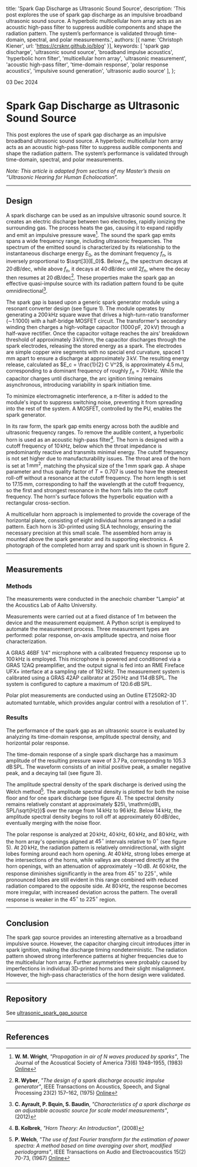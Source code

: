   title: 'Spark Gap Discharge as Ultrasonic Sound Source',
  description: 'This post explores the use of spark gap discharge as an impulsive broadband ultrasonic sound source. A hyperbolic multicellular horn array acts as an acoustic high-pass filter to suppress audible components and shape the radiation pattern. The system’s performance is validated through time-domain, spectral, and polar measurements.',
  authors: [{ name: 'Christoph Kiener', url: 'https://crsknr.github.io/blog' }],
  keywords: [
    'spark gap discharge',
    'ultrasonic sound source',
    'broadband impulse acoustics',
    'hyperbolic horn filter',
    'multicellular horn array',
    'ultrasonic measurement',
    'acoustic high-pass filter',
    'time-domain response',
    'polar response acoustics',
    'impulsive sound generation',
    'ultrasonic audio source'
  ],
};

03 Dec 2024

# Spark Gap Discharge as Ultrasonic Sound Source

This post explores the use of spark gap discharge as an impulsive broadband ultrasonic sound source. A hyperbolic multicellular horn array acts as an acoustic high-pass filter to suppress audible components and shape the radiation pattern. The system’s performance is validated through time-domain, spectral, and polar measurements.

*Note: This article is adapted from sections of my Master’s thesis on “Ultrasonic Hearing for Human Echolocation”.*

---

## Design

A spark discharge can be used as an impulsive ultrasonic sound source. It creates an electric discharge between two electrodes, rapidly ionizing the surrounding gas. The process heats the gas, causing it to expand rapidly and emit an impulsive pressure wave[^1]. The sound the spark gap emits spans a wide frequency range, including ultrasonic frequencies. The spectrum of the emitted sound is characterized by its relationship to the instantaneous discharge energy $E_0$, as the dominant frequency $f_n$, is inversely proportional to  $\sqrt[3]{E_0}$. Below  $f_n$, the spectrum decays at  $20\, \mathrm{dB/dec}$, while above  $f_n$, it decays at $40\, \mathrm{dB/dec}$ until  $2f_n$, where the decay then resumes at $20\, \mathrm{dB/dec}$[^2]. These properties make the spark gap an effective quasi-impulse source with its radiation pattern found to be quite omnidirectional[^3].

The spark gap is based upon a generic spark generator module using a resonant converter design (see figure 1). The module operates by generating a $200\, \mathrm{kHz}$ square wave that drives a high-turn-ratio transformer ($\sim$1:1000) with a half-bridge MOSFET circuit. The transformer's secondary winding then charges a high-voltage capacitor ($1000\, \mathrm{pF}$, $20\, \mathrm{kV}$) through a half-wave rectifier. Once the capacitor voltage reaches the airs' breakdown threshold of approximately $3\, \mathrm{kV/mm}$, the capacitor discharges through the spark electrodes, releasing the stored energy as a spark. The electrodes are simple copper wire segments with no special end curvature, spaced $1\, \mathrm{mm}$ apart to ensure a discharge at approximately $3\, \mathrm{kV}$. The resulting energy release, calculated as  $E_c = \frac{1}{2} C V^2$, is approximately $4.5\, \mathrm{mJ}$, corresponding to a dominant frequency of roughly $f_n = 70\, \mathrm{kHz}$. While the capacitor charges until discharge, the arc ignition timing remains asynchronous, introducing variability in spark initiation time.

To minimize electromagnetic interference, a $\pi$-filter is added to the module's input to suppress switching noise, preventing it from spreading into the rest of the system. A MOSFET, controlled by the PU, enables the spark generator.

In its raw form, the spark gap emits energy across both the audible and ultrasonic frequency ranges. To remove the audible content, a hyperbolic horn is used as an acoustic high-pass filter[^4]. The horn is designed with a cutoff frequency of $10\, \mathrm{kHz}$, below which the throat impedance is predominantly reactive and transmits minimal energy. The cutoff frequency is not set higher due to manufacturability issues. The throat area of the horn is set at $1\, \mathrm{mm}^2$, matching the physical size of the $1\, \mathrm{mm}$ spark gap. A shape parameter and thus quality factor of $T = 0.707$ is used to have the steepest roll-off without a resonance at the cutoff frequency. The horn length is set to $17.15\, \mathrm{mm}$, corresponding to half the wavelength at the cutoff frequency, so the first and strongest resonance in the horn falls into the cutoff frequency. The horn's surface follows the hyperbolic equation with a rectangular cross-section.

A multicellular horn approach is implemented to provide the coverage of the horizontal plane, consisting of eight individual horns arranged in a radial pattern. Each horn is 3D-printed using SLA technology, ensuring the necessary precision at this small scale. The assembled horn array is mounted above the spark generator and its supporting electronics. A photograph of the completed horn array and spark unit is shown in figure 2.

<div className="max-w-sm w-full flex justify-center mx-auto my-8">
  <Cover
    src="/blog/blog/ultrasonic-spark-gap-source/spark_unit.jpg"
    alt="The generic spark unit. From left to right: PCB with half bridge drive circuit, high voltage transformer, rectifier with discharge capacitor."
    caption="Figure 1: The generic spark unit. From left to right: PCB with half bridge drive circuit, high voltage transformer, rectifier with discharge capacitor."
  />
</div>

<div className="max-w-sm w-full flex justify-center mx-auto my-8">
  <Cover
    src="/blog/blog/ultrasonic-spark-gap-source/spark_horn.jpg"
    alt="The eight cell multicellular horn with the electrodes in the center of the arrangement. Below is the generic spark unit in a 3D-printed enclosure."
    caption="Figure 2: The eight cell multicellular horn with the electrodes in the center of the arrangement. Below is the generic spark unit in a 3D-printed enclosure."
  />
</div>

---

## Measurements

### Methods

The measurements were conducted in the anechoic chamber "Lampio" at the Acoustics Lab of Aalto University.

Measurements were carried out at a fixed distance of $1\, \mathrm{m}$ between the device and the measurement equipment. A Python script is employed to automate the measurement process. Three measurement types are performed: polar response, on-axis amplitude spectra, and noise floor characterization.

A GRAS 46BF 1/4" microphone with a calibrated frequency response up to $100\, \mathrm{kHz}$ is employed. This microphone is powered and conditioned via a GRAS 12AQ preamplifier, and the output signal is fed into an RME Fireface UFX+ interface at a sampling rate of $192\, \mathrm{kHz}$. The measurement system is calibrated using a GRAS 42AP calibrator at $250\, \mathrm{Hz}$ and $114\, \mathrm{dB\, SPL}$. The system is configured to capture a maximum of $120.6\, \mathrm{dB\, SPL}$.

Polar plot measurements are conducted using an Outline ET250R2-3D automated turntable, which provides angular control with a resolution of $1^\circ$.

### Results

The performance of the spark gap as an ultrasonic source is evaluated by analyzing its time-domain response, amplitude spectral density, and horizontal polar response.

The time-domain response of a single spark discharge has a maximum amplitude of the resulting pressure wave of $3.7\, \mathrm{Pa}$, corresponding to $105.3\, \mathrm{dB\, SPL}$. The waveform consists of an initial positive peak, a smaller negative peak, and a decaying tail (see figure 3).

<div className="w-full flex justify-center my-8">
  <Cover
    src="/blog/blog/ultrasonic-spark-gap-source/spark_td.svg"
    alt="Pressure response of one spark ignition."
    caption="Figure 3: Pressure response of one spark ignition."
  />
</div>

The amplitude spectral density of the spark discharge is derived using the Welch method[^5]. The amplitude spectral density is plotted for both the noise floor and for one spark discharge (see figure 4). The spectral density remains relatively constant at approximately $25\, \mathrm{dB\, SPL/\sqrt{Hz}}$ over the range from $14\, \mathrm{kHz}$ to $96\, \mathrm{kHz}$. Below $14\, \mathrm{kHz}$, the amplitude spectral density begins to roll off at approximately $60\, \mathrm{dB/dec}$, eventually merging with the noise floor.

<div className="w-full flex justify-center my-8">
  <Cover
    src="/blog/blog/ultrasonic-spark-gap-source/spark_asd.svg"
    alt="Amplitude spectrum density of sprak."
    caption="Figure 4: Amplitude spectrum density of sprak."
  />
</div>

The polar response is analyzed at $20\, \mathrm{kHz}$, $40\, \mathrm{kHz}$, $60\, \mathrm{kHz}$, and $80\, \mathrm{kHz}$, with the horn array's openings aligned at $45^\circ$ intervals relative to $0^\circ$ (see figure 5). At $20\, \mathrm{kHz}$, the radiation pattern is relatively omnidirectional, with slight lobes forming around each horn opening. At $40\, \mathrm{kHz}$, strong lobes emerge at the intersections of the horns, while valleys are observed directly at the horn openings, with an attenuation of approximately $-10\, \mathrm{dB}$. At $60\, \mathrm{kHz}$, the response diminishes significantly in the area from $45^\circ$ to $225^\circ$, while pronounced lobes are still evident in this range combined with reduced radiation compared to the opposite side. At $80\, \mathrm{kHz}$, the response becomes more irregular, with increased deviation across the pattern. The overall response is weaker in the $45^\circ$ to $225^\circ$ region.

<div className="w-full flex justify-center my-8">
  <Cover
    src="/blog/blog/ultrasonic-spark-gap-source/spark_polar.svg"
    alt="Normalized amplitude spectral density of one spark ignition at 1m."
    caption="Figure 5: Normalized amplitude spectral density of one spark ignition at 1m."
  />
</div>

---

## Conclusion

The spark gap source provides an interesting alternative as a broadband impulsive source. However, the capacitor charging circuit introduces jitter in spark ignition, making the discharge timing nondeterministic. The radiation pattern showed strong interference patterns at higher frequencies due to the multicellular horn array. Further asymmetries were probably caused by imperfections in individual 3D-printed horns and their slight misalignment. However, the high-pass characteristics of the horn design were validated.

---

## Repository

See [ultrasonic_spark_gap_source](https://github.com/crsknr/ultrasonic_spark_gap_source)

---

## References

[^1]: **W. M. Wright**, *"Propagation in air of N waves produced by sparks"*, The Journal of the Acoustical Society of America 73(6) 1948–1955, (1983) [Online](https://pubs.aip.org/jasa/article/73/6/1948/628350/Propagation-in-air-of-N-waves-produced-by)

[^2]: **R. Wyber**, *"The design of a spark discharge acoustic impulse generator"*, IEEE Transactions on Acoustics, Speech, and Signal Processing 23(2) 157–162, (1975) [Online](http://ieeexplore.ieee.org/document/1162666/)

[^3]: **C. Ayrault, P. Bquin, S. Baudin**, *"Characteristics of a spark discharge as an adjustable acoustic source for scale model measurements"*, (2012)

[^4]: **B. Kolbrek**, *"Horn Theory: An Introduction"*, (2008)

[^5]: **P. Welch**, *"The use of fast Fourier transform for the estimation of power spectra: A method based on time averaging over short, modified periodograms"*, IEEE Transactions on Audio and Electroacoustics 15(2) 70-73, (1967) [Online](https://ieeexplore.ieee.org/document/1161901)

